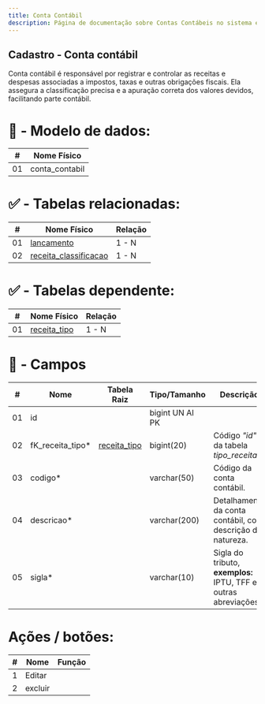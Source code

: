 ```yaml
---
title: Conta Contábil
description: Página de documentação sobre Contas Contábeis no sistema e-Contrib.
---
```

##  Cadastro - Conta contábil 
Conta contábil é responsável por registrar e controlar as receitas e despesas associadas a impostos, taxas e outras obrigações fiscais. Ela assegura a classificação precisa e a apuração correta dos valores devidos, facilitando parte contábil.
# 🎲 - Modelo de dados:
 **\#**  |**Nome Físico**               |
---------|------------------------------|
01       | conta_contabil               |

#
#   ✅ - Tabelas relacionadas:
 **\#**  |**Nome Físico**               |   **Relação** |
---------|------------------------------|---------------|      
01       | [lancamento]()                   |     1 - N     |
02       | [receita_classificacao](https://github.com/VenturaCerqueira/Documento_gestao_tributaria/blob/main/Cadastro/06%20-%20classificacao_receita.md)        |     1 - N     |


#   ✅ - Tabelas dependente:
 **\#**  |**Nome Físico**               |   **Relação** |
---------|------------------------------|---------------| 
01       | [receita_tipo](https://github.com/VenturaCerqueira/Documento_gestao_tributaria/blob/main/Cadastro/07%20-%20receita_tipo.md)                |     1 - N     |


#
# 🔢 - Campos
 **\#**  | **Nome**                     | **Tabela Raiz**         | **Tipo/Tamanho**        | **Descrição**                                                                        | **Campo sistema**                      |
---------|------------------------------|-------------------------|-------------------------|--------------------------------------------------------------------------------------|----------------------------------------|
01       | id                           |                         | bigint UN AI PK         |                                                                                      |                                        |
02       | fK_receita_tipo*             | [receita_tipo](https://github.com/VenturaCerqueira/Documento_gestao_tributaria/blob/main/Cadastro/07%20-%20receita_tipo.md)            | bigint(20)              | Código *"id"* da tabela *tipo_receita*.                                              | Tipo de receita                        |
03       | codigo*                      |                         | varchar(50)             | Código da conta contábil.                                                            | Código                                 |
04       | descricao*                   |                         | varchar(200)            | Detalhamento da conta contábil, com descrição da natureza.                           | Descrição                              |
05       | sigla*                       |                         | varchar(10)             | Sigla do tributo, **exemplos:** IPTU, TFF e outras abreviações.                      | Sigla                                  |


# Ações / botões:
 **\#**  |**Nome**                      |   **Função**  |
---------|------------------------------|---------------|
1        | Editar                       |               |
2        | excluir                      |               |
